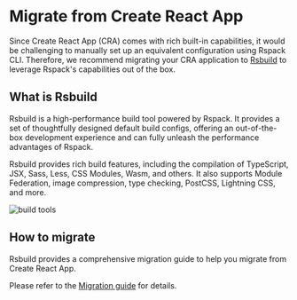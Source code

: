 # Migrate from Create React App

Since Create React App (CRA) comes with rich built-in capabilities, it would be challenging to manually set up an equivalent configuration using Rspack CLI. Therefore, we recommend migrating your CRA application to [Rsbuild](https://rsbuild.rs/) to leverage Rspack's capabilities out of the box.

## What is Rsbuild

Rsbuild is a high-performance build tool powered by Rspack. It provides a set of thoughtfully designed default build configs, offering an out-of-the-box development experience and can fully unleash the performance advantages of Rspack.

Rsbuild provides rich build features, including the compilation of TypeScript, JSX, Sass, Less, CSS Modules, Wasm, and others. It also supports Module Federation, image compression, type checking, PostCSS, Lightning CSS, and more.

![build tools](https://assets.rspack.rs/rsbuild/assets/rsbuild-1-0-build-tools.png)

## How to migrate

Rsbuild provides a comprehensive migration guide to help you migrate from Create React App.

Please refer to the [Migration guide](https://rsbuild.rs/guide/migration/cra) for details.
